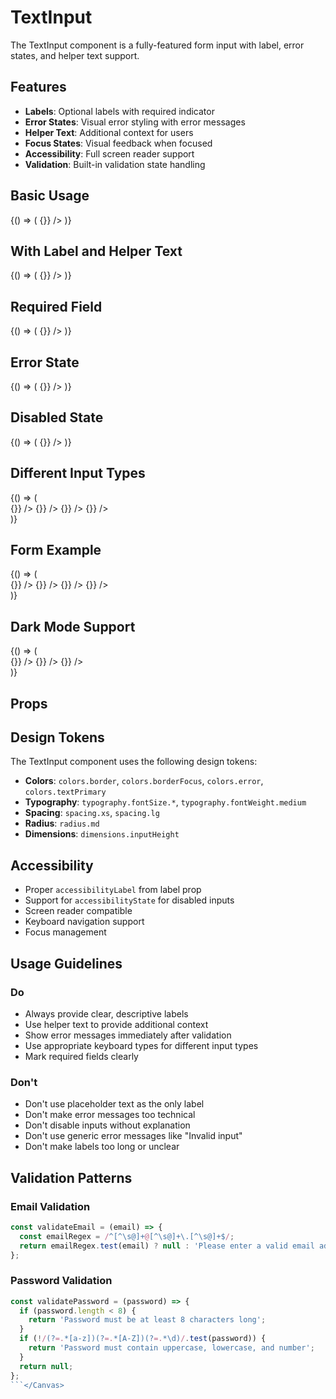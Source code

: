 
<Meta title="UI Components/TextInput" component={TextInput} />

# TextInput

The TextInput component is a fully-featured form input with label, error states, and helper text support.

## Features

- **Labels**: Optional labels with required indicator
- **Error States**: Visual error styling with error messages
- **Helper Text**: Additional context for users
- **Focus States**: Visual feedback when focused
- **Accessibility**: Full screen reader support
- **Validation**: Built-in validation state handling

## Basic Usage

<Canvas>
  <Story name="Basic">
    {() => (
      <TextInput 
        label="Email Address"
        placeholder="Enter your email"
        value=""
        onChangeText={() => {}}
      />
    )}
  </Story>
</Canvas>

## With Label and Helper Text

<Canvas>
  <Story name="With Helper Text">
    {() => (
      <TextInput 
        label="Password"
        placeholder="Enter your password"
        helperText="Must be at least 8 characters long"
        secureTextEntry
        value=""
        onChangeText={() => {}}
      />
    )}
  </Story>
</Canvas>

## Required Field

<Canvas>
  <Story name="Required">
    {() => (
      <TextInput 
        label="Full Name"
        placeholder="Enter your full name"
        required
        value=""
        onChangeText={() => {}}
      />
    )}
  </Story>
</Canvas>

## Error State

<Canvas>
  <Story name="Error State">
    {() => (
      <TextInput 
        label="Email Address"
        placeholder="Enter your email"
        error="Please enter a valid email address"
        value="invalid-email"
        onChangeText={() => {}}
      />
    )}
  </Story>
</Canvas>

## Disabled State

<Canvas>
  <Story name="Disabled">
    {() => (
      <TextInput 
        label="Account ID"
        value="12345"
        editable={false}
        onChangeText={() => {}}
      />
    )}
  </Story>
</Canvas>

## Different Input Types

<Canvas>
  <Story name="Input Types">
    {() => (
      <div style={{ display: 'flex', flexDirection: 'column', gap: '16px' }}>
        <TextInput 
          label="Email"
          placeholder="email@example.com"
          keyboardType="email-address"
          autoCapitalize="none"
          value=""
          onChangeText={() => {}}
        />
        <TextInput 
          label="Phone Number"
          placeholder="(555) 123-4567"
          keyboardType="phone-pad"
          value=""
          onChangeText={() => {}}
        />
        <TextInput 
          label="Password"
          placeholder="Enter password"
          secureTextEntry
          value=""
          onChangeText={() => {}}
        />
        <TextInput 
          label="Amount"
          placeholder="0.00"
          keyboardType="numeric"
          value=""
          onChangeText={() => {}}
        />
      </div>
    )}
  </Story>
</Canvas>

## Form Example

<Canvas>
  <Story name="Form Example">
    {() => (
      <div style={{ display: 'flex', flexDirection: 'column', gap: '16px', maxWidth: '400px' }}>
        <TextInput 
          label="First Name"
          placeholder="Enter your first name"
          required
          value=""
          onChangeText={() => {}}
        />
        <TextInput 
          label="Last Name"
          placeholder="Enter your last name"
          required
          value=""
          onChangeText={() => {}}
        />
        <TextInput 
          label="Email Address"
          placeholder="email@example.com"
          keyboardType="email-address"
          autoCapitalize="none"
          required
          value=""
          onChangeText={() => {}}
        />
        <TextInput 
          label="Phone Number"
          placeholder="(555) 123-4567"
          keyboardType="phone-pad"
          helperText="We'll only use this for account verification"
          value=""
          onChangeText={() => {}}
        />
      </div>
    )}
  </Story>
</Canvas>

## Dark Mode Support

<Canvas>
  <Story name="Dark Mode">
    {() => (
      <div style={{ backgroundColor: '#1a1a1a', padding: '24px', borderRadius: '12px' }}>
        <div style={{ display: 'flex', flexDirection: 'column', gap: '16px' }}>
          <TextInput 
            label="Email Address"
            placeholder="Enter your email"
            value=""
            onChangeText={() => {}}
          />
          <TextInput 
            label="Password"
            placeholder="Enter your password"
            secureTextEntry
            helperText="Must be at least 8 characters"
            value=""
            onChangeText={() => {}}
          />
          <TextInput 
            label="Confirm Email"
            placeholder="Re-enter your email"
            error="Emails do not match"
            value="different@email.com"
            onChangeText={() => {}}
          />
        </div>
      </div>
    )}
  </Story>
</Canvas>

## Props

<ArgsTable of={TextInput} />

## Design Tokens

The TextInput component uses the following design tokens:

- **Colors**: `colors.border`, `colors.borderFocus`, `colors.error`, `colors.textPrimary`
- **Typography**: `typography.fontSize.*`, `typography.fontWeight.medium`
- **Spacing**: `spacing.xs`, `spacing.lg`
- **Radius**: `radius.md`
- **Dimensions**: `dimensions.inputHeight`

## Accessibility

- Proper `accessibilityLabel` from label prop
- Support for `accessibilityState` for disabled inputs
- Screen reader compatible
- Keyboard navigation support
- Focus management

## Usage Guidelines

### Do
- Always provide clear, descriptive labels
- Use helper text to provide additional context
- Show error messages immediately after validation
- Use appropriate keyboard types for different input types
- Mark required fields clearly

### Don't
- Don't use placeholder text as the only label
- Don't make error messages too technical
- Don't disable inputs without explanation
- Don't use generic error messages like "Invalid input"
- Don't make labels too long or unclear

## Validation Patterns

### Email Validation
```javascript
const validateEmail = (email) => {
  const emailRegex = /^[^\s@]+@[^\s@]+\.[^\s@]+$/;
  return emailRegex.test(email) ? null : 'Please enter a valid email address';
};
```

### Password Validation
```javascript
const validatePassword = (password) => {
  if (password.length < 8) {
    return 'Password must be at least 8 characters long';
  }
  if (!/(?=.*[a-z])(?=.*[A-Z])(?=.*\d)/.test(password)) {
    return 'Password must contain uppercase, lowercase, and number';
  }
  return null;
};
```</Canvas>